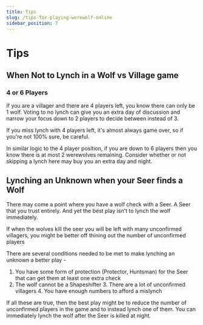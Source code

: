```yaml
---
title: Tips
slug: /tips-for-playing-werewolf-online
sidebar_position: 7
---
```


# Tips

## When Not to Lynch in a Wolf vs Village game

### 4 or 6 Players

If you are a villager and there are 4 players left, you know there can only be 1 wolf. Voting to no lynch can give you an extra day of discussion and narrow your focus down to 2 players to decide between instead of 3.

If you miss lynch with 4 players left, it's almost always game over, so if you're not 100% sure, be careful.

In similar logic to the 4 player position, if you are down to 6 players then you know there is at most 2 werewolves remaining. Consider whether or not skipping a lynch here may buy you an extra day and night.

## Lynching an Unknown when your Seer finds a Wolf

There may come a point where you have a wolf check with a Seer. A Seer that you trust entirely. And yet the best play isn't to lynch the wolf immediately.

If when the wolves kill the seer you will be left with many unconfirmed villagers, you might be better off thining out the number of unconfirmed players

There are several conditions needed to be met to make lynching an unknown a better play -

1. You have some form of protection (Protector, Huntsman) for the Seer that can get them at least one extra check
2. The wolf cannot be a Shapeshifter 3. There are a lot of unconfirmed villagers 4. You have enough numbers to afford a mislynch

If all these are true, then the best play might be to reduce the number of unconfirmed players in the game and to instead lynch one of them. You can immediately lynch the wolf after the Seer is killed at night.
